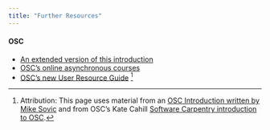 ```yaml
---
title: "Further Resources"
---
```


#### OSC

-   [An extended version of this introduction](https://mcic-osu.github.io/rnaseq-intro/modules/A01_osc.html)
-   [OSC's online asynchronous courses](https://www.osc.edu/supercomputing/training)
-   [OSC's new User Resource Guide](https://www.osc.edu/resources/getting_started/new_user_resource_guide) ^[
Attribution: This page uses material from an [OSC Introduction written by Mike Sovic](https://mcic-osu.github.io/cl-workshop-22/modules/02-osc.html) and from OSC's Kate Cahill [Software Carpentry introduction to OSC](https://khill42.github.io/OSC_IntroHPC%3E).
]